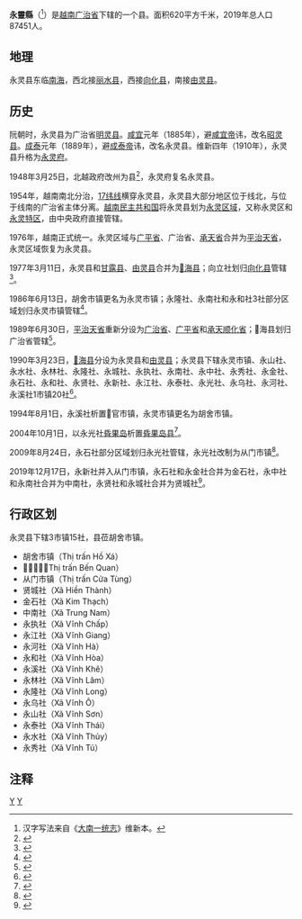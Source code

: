 {{Infobox Settlement
|name                   = 永灵县
|settlement_type        = 县
|official_name          = 
|other_name             = 
|native_name            = {{lang|vi|Huyện Vĩnh Linh}}
|nickname               = 
|motto                  = 
|image_skyline          = Huyện ủy Vĩnh Linh, Quảng Trị.jpeg
|imagesize              = 
|image_caption          = 
|image_flag             = 
|flag_size              = 
|image_seal             = 
|seal_size              = 
|image_shield           = 
|shield_size            = 
|image_blank_emblem     = 
|blank_emblem_size      = 
|image_map              = {{Infobox mapframe|frame-width=250|zoom=10}}
|mapsize                = 
|map_caption            = 
|image_map1             = 
|mapsize1               = 
|map_caption1           = 
|pushpin_map            = Vietnam
|pushpin_label_position = bottom
|pushpin_map_caption    = 
|pushpin_map1           = 
|pushpin_label_position1= 
|pushpin_map_caption1   = 
|subdivision_type       = 国家
|subdivision_name       = {{flag|Vietnam}}
|subdivision_type1      = [[越南行政区划|省]]
|subdivision_name1      = [[广治省|广治省]]
|subdivision_type2      = 行政区划
|subdivision_name2      = 3市镇15社
|subdivision_type3      = 
|subdivision_name3      = 
|seat_type              = 县莅
|seat                   = {{link-vi|胡舍市镇|Hồ Xá}}
|government_type        = 
|leader_title           = 
|leader_name            = 
|leader_title1          = 
|leader_name1           = 
|established_title      = 
|established_date       = 
|area_magnitude         = 
|unit_pref              = 
|area_footnotes         = 
|area_total_km2         = 620
|area_land_km2          = 
|area_water_km2         = 
|area_water_percent     = 
|area_urban_km2         = 
|area_metro_km2         = 
|population_as_of       = 2019年
|population_footnotes   = 
|population_note        = 
|population_total       = 87451
|population_density_km2 = auto
|population_metro             = 
|population_density_metro_km2 = 
|population_urban             = 
|population_density_urban_km2 = 
|timezone               = [[越南标准时间|越南标准时间]]
|utc_offset             = +7
|elevation_footnotes    = 
|elevation_m            = 
|coor_type              = 
|coordinates            = 
|postal_code_type       = 
|postal_code            = 
|area_code              = 
|website                = [http://vinhlinh.quangtri.gov.vn 永灵县电子信息门户网站]
|footnotes              = 
}}
'''永靈縣'''（{{vie|v='''Huyện Vĩnh Linh'''|hn=縣永靈}}<ref>汉字写法来自《[[大南一统志|大南一统志]]》维新本。</ref>）是[[越南|越南]][[广治省|广治省]]下辖的一个县。面积620平方千米，2019年总人口87451人。

==地理==
永灵县东临[[南海|南海]]，西北接[[丽水县|丽水县]]，西接[[向化县|向化县]]，南接[[由灵县|由灵县]]。

==历史==
阮朝时，永灵县为广治省[[明灵县|明灵县]]。[[咸宜|咸宜]]元年（1885年），避[[咸宜帝|咸宜帝]]讳，改名[[昭灵县|昭灵县]]。[[成泰|成泰]]元年（1889年），避[[成泰帝|成泰帝]]讳，改名永灵县。维新四年（1910年），永灵县升格为[[永灵府|永灵府]]。

1948年3月25日，北越政府改州为县<ref>{{Cite web |url=https://thuvienphapluat.vn/van-ban/Bo-may-hanh-chinh/Sac-lenh-148-SL-bai-bo-danh-tu-phu-chau-quan/36317/noi-dung.aspx |title=Sắc lệnh số 148/SL về việc bãi bỏ danh từ phủ, châu, quận do Chủ tịch Chính phủ Việt nam dân chủ cộng hoà ban hành |access-date=2020-05-02 |archive-date=2020-05-18 |archive-url=https://web.archive.org/web/20200518212625/https://thuvienphapluat.vn/van-ban/Bo-may-hanh-chinh/Sac-lenh-148-SL-bai-bo-danh-tu-phu-chau-quan/36317/noi-dung.aspx |dead-url=no }}</ref>，永灵府复名永灵县。

1954年，越南南北分治，[[南北越非軍事區|17纬线]]横穿永灵县，永灵县大部分地区位于线北，与位于线南的广治省主体分离。[[越南民主共和国|越南民主共和国]]将永灵县划为[[永灵区域|永灵区域]]，又称永灵区和[[永灵特区|永灵特区]]，由中央政府直接管辖。

1976年，越南正式统一。永灵区域与[[广平省|广平省]]、广治省、[[承天省|承天省]]合并为[[平治天省|平治天省]]，永灵区域恢复为永灵县。

1977年3月11日，永灵县和[[甘露县|甘露县]]、[[由灵县|由灵县]]合并为[[𤅶海县|𤅶海县]]；向立社划归[[向化县|向化县]]管辖<ref>{{Cite web |url=https://thuvienphapluat.vn/van-ban/Bo-may-hanh-chinh/Quyet-dinh-62-CP-hop-nhat-dieu-chinh-dia-gioi-huyen-thuoc-tinh-Binh-Tri-Thien-57969.aspx |title=Quyết định 62-CP năm 1977 về việc hợp nhất và điều chỉnh địa giới một số huyện thuộc tỉnh Bình Trị Thiên do Hội đồng Chính phủ ban hành |access-date=2017-09-21 |archive-date=2020-04-05 |archive-url=https://web.archive.org/web/20200405005636/https://thuvienphapluat.vn/van-ban/Bo-may-hanh-chinh/Quyet-dinh-62-CP-hop-nhat-dieu-chinh-dia-gioi-huyen-thuoc-tinh-Binh-Tri-Thien-57969.aspx |dead-url=no }}</ref>。

1986年6月13日，胡舍市镇更名为永灵市镇；永隆社、永南社和永和社3社部分区域划归永灵市镇管辖<ref>{{Cite web |url=https://thuvienphapluat.vn/van-ban/Bo-may-hanh-chinh/Quyet-dinh-72-HDBT-dieu-chinh-dia-gioi-hanh-chinh-xa-thi-tran-huyen-Phu-Loc-Bo-Trach-Le-Ninh-Ben-Hai-thi-xa-Dong-Ha-Dong-Hoi-tinh-Binh-Tri-Thien/37111/noi-dung.aspx |title=Quyết định 72-HĐBT năm 1986 điều chỉnh địa giới hành chính một số xã, thị trấn của các huyện Phú Lộc, Bố Trạch, Lệ Ninh, Bến Hải và các thị xã Đông Hà, Đồng Hới thuộc tỉnh Bình Trị Thiên do Hội đồng Bộ trưởng ban hành |access-date=2020-05-02 |archive-date=2020-10-01 |archive-url=https://web.archive.org/web/20201001164900/https://thuvienphapluat.vn/van-ban/Bo-may-hanh-chinh/Quyet-dinh-72-HDBT-dieu-chinh-dia-gioi-hanh-chinh-xa-thi-tran-huyen-Phu-Loc-Bo-Trach-Le-Ninh-Ben-Hai-thi-xa-Dong-Ha-Dong-Hoi-tinh-Binh-Tri-Thien/37111/noi-dung.aspx |dead-url=no }}</ref>。

1989年6月30日，[[平治天省|平治天省]]重新分设为[[广治省|广治省]]、[[广平省|广平省]]和[[承天顺化省|承天顺化省]]；𤅶海县划归广治省管辖<ref>{{Cite web |url=https://thuvienphapluat.vn/van-ban/Bo-may-hanh-chinh/Nghi-quyet-phan-vach-dai-gioi-hanh-chinh-cua-cac-tinh-Nghia-Binh-Phu-Khanh-va-Binh-Tri-Thien-42792.aspx |title=Nghị quyết về việc phân vạch đại giới hành chính của các tỉnh Nghĩa Bình, Phú Khánh và Bình Trị Thiên do Quốc hội ban hành |access-date=2017-09-21 |archive-date=2020-04-15 |archive-url=https://web.archive.org/web/20200415221120/https://thuvienphapluat.vn/van-ban/Bo-may-hanh-chinh/Nghi-quyet-phan-vach-dai-gioi-hanh-chinh-cua-cac-tinh-Nghia-Binh-Phu-Khanh-va-Binh-Tri-Thien-42792.aspx |dead-url=no }}</ref>。

1990年3月23日，[[𤅶海县|𤅶海县]]分设为永灵县和[[由灵县|由灵县]]；永灵县下辖永灵市镇、永山社、永水社、永林社、永隆社、永城社、永执社、永南社、永中社、永秀社、永金社、永石社、永和社、永贤社、永新社、永江社、永泰社、永光社、永乌社、永河社、永溪社1市镇20社<ref>{{Cite web |url=https://thuvienphapluat.vn/van-ban/Bo-may-hanh-chinh/Quyet-dinh-91-HDBT-chia-cac-huyen-Ben-Hai-va-Trieu-Hai-tinh-Quang-Tri/37931/noi-dung.aspx |title=Quyết định 91-HĐBT năm 1990 về việc chia các huyện Bến Hải và Triệu Hải thuộc tỉnh Quảng Trị do Hội đồng Bộ trưởng ban hành |access-date=2017-09-21 |archive-date=2020-04-01 |archive-url=https://web.archive.org/web/20200401173414/https://thuvienphapluat.vn/van-ban/Bo-may-hanh-chinh/Quyet-dinh-91-HDBT-chia-cac-huyen-Ben-Hai-va-Trieu-Hai-tinh-Quang-Tri/37931/noi-dung.aspx |dead-url=no }}</ref>。

1994年8月1日，永溪社析置𤅶官市镇，永灵市镇更名为胡舍市镇。

2004年10月1日，以永光社[[昏果岛|昏果岛]]析置[[昏果岛县|昏果岛县]]<ref>{{Cite web |url=https://thuvienphapluat.vn/van-ban/Bo-may-hanh-chinh/Nghi-dinh-174-2004-ND-CP-thanh-lap-huyen-dao-Con-Co-thuoc-tinh-Quang-Tri-52453.aspx |title=Nghị định 174/2004/NĐ-CP về việc thành lập huyện đảo Cồn Cỏ thuộc tỉnh Quảng Trị |access-date=2017-09-21 |archive-date=2021-06-21 |archive-url=https://web.archive.org/web/20210621181028/https://thuvienphapluat.vn/van-ban/Bo-may-hanh-chinh/Nghi-dinh-174-2004-ND-CP-thanh-lap-huyen-dao-Con-Co-thuoc-tinh-Quang-Tri-52453.aspx |dead-url=no }}</ref>。

2009年8月24日，永石社部分区域划归永光社管辖，永光社改制为从门市镇<ref>{{Cite web |url=https://thuvienphapluat.vn/van-ban/Bo-may-hanh-chinh/Nghi-quyet-39-NQ-CP-dieu-chinh-dia-gioi-hanh-chinh-xa-thanh-lap-thi-tran-Cua-Tung-thuoc-huyen-Vinh-Linh-tinh-Quang-Tri-93662.aspx |title=Nghị quyết số 39/NQ-CP về điều chỉnh địa giới hành chính xã, thành lập thị trấn Cửa Tùng thuộc huyện Vĩnh Linh, tỉnh Quảng Trị do Chính phủ ban hành |access-date=2020-05-02 |archive-date=2020-10-26 |archive-url=https://web.archive.org/web/20201026104015/https://thuvienphapluat.vn/van-ban/Bo-may-hanh-chinh/Nghi-quyet-39-NQ-CP-dieu-chinh-dia-gioi-hanh-chinh-xa-thanh-lap-thi-tran-Cua-Tung-thuoc-huyen-Vinh-Linh-tinh-Quang-Tri-93662.aspx |dead-url=no }}</ref>。

2019年12月17日，永新社并入从门市镇，永石社和永金社合并为金石社，永中社和永南社合并为中南社，永贤社和永城社合并为贤城社<ref>{{Cite web |url=http://vanban.chinhphu.vn/portal/page/portal/chinhphu/hethongvanban?mode=detail&document_id=198697 |title=Nghị quyết số 832/NQ-UBTVQH14 của ỦY BAN THƯỜNG VỤ QUỐC HỘI : Về việc sắp xếp các đơn vị hành chính cấp xã thuộc tỉnh Quảng Trị |access-date=2019-12-31 |archive-date=2020-02-03 |archive-url=https://web.archive.org/web/20200203182021/http://vanban.chinhphu.vn/portal/page/portal/chinhphu/hethongvanban?mode=detail&document_id=198697 |dead-url=no }}</ref>。

==行政区划==
永灵县下辖3市镇15社，县莅胡舍市镇。
*胡舍市镇（Thị trấn Hồ Xá）
*𤅶官市镇（Thị trấn Bến Quan）
*从门市镇（Thị trấn Cửa Tùng）
*贤城社（Xã Hiền Thành）
*金石社（Xã Kim Thạch）
*中南社（Xã Trung Nam）
*永执社（Xã Vĩnh Chấp）
*永江社（Xã Vĩnh Giang）
*永河社（Xã Vĩnh Hà）
*永和社（Xã Vĩnh Hòa）
*永溪社（Xã Vĩnh Khê）
*永林社（Xã Vĩnh Lâm）
*永隆社（Xã Vĩnh Long）
*永乌社（Xã Vĩnh Ô）
*永山社（Xã Vĩnh Sơn）
*永泰社（Xã Vĩnh Thái）
*永水社（Xã Vĩnh Thủy）
*永秀社（Xã Vĩnh Tú）

==注释==
{{reflist|2}}
{{广治省行政区划}}
{{越南北中部之县市镇区域划分}}

[[Category:广治省|Y]]
[[Category:越南县份|Y]]